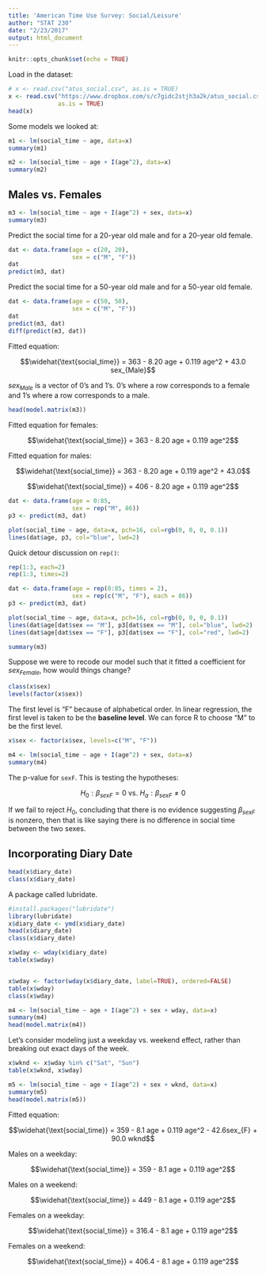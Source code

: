 ```yaml
---
title: 'American Time Use Survey: Social/Leisure'
author: "STAT 230"
date: "2/23/2017"
output: html_document
---
```


```r
knitr::opts_chunk$set(echo = TRUE)
```

Load in the dataset:

```r
# x <- read.csv("atus_social.csv", as.is = TRUE)
x <- read.csv("https://www.dropbox.com/s/c7gidc2stjh3a2k/atus_social.csv?raw=1",
              as.is = TRUE)
head(x)
```

Some models we looked at:

```r
m1 <- lm(social_time ~ age, data=x)
summary(m1)

m2 <- lm(social_time ~ age + I(age^2), data=x)
summary(m2)
```


## Males vs. Females

```r
m3 <- lm(social_time ~ age + I(age^2) + sex, data=x)
summary(m3)
```

Predict the social time for a 20-year old male and for a 20-year old female.

```r
dat <- data.frame(age = c(20, 20), 
                  sex = c("M", "F"))
dat
predict(m3, dat)
```

Predict the social time for a 50-year old male and for a 50-year old female.

```r
dat <- data.frame(age = c(50, 50), 
                  sex = c("M", "F"))
dat
predict(m3, dat)
diff(predict(m3, dat))
```

Fitted equation:

$$\widehat{\text{social_time}} = 363 - 8.20 age + 0.119 age^2 + 43.0 sex_{Male}$$

$sex_{Male}$ is a vector of 0's and 1's. 0's where a row corresponds to a female and 1's where a row corresponds to a male. 

```r
head(model.matrix(m3))
```

Fitted equation for females:

$$\widehat{\text{social_time}} = 363 - 8.20 age + 0.119 age^2$$

Fitted equation for males:

$$\widehat{\text{social_time}} = 363 - 8.20 age + 0.119 age^2 + 43.0$$

$$\widehat{\text{social_time}} = 406 - 8.20 age + 0.119 age^2$$

```r
dat <- data.frame(age = 0:85,
                  sex = rep("M", 86))
p3 <- predict(m3, dat)

plot(social_time ~ age, data=x, pch=16, col=rgb(0, 0, 0, 0.1))
lines(dat$age, p3, col="blue", lwd=2)
```


Quick detour discussion on `rep()`:

```r
rep(1:3, each=2)
rep(1:3, times=2)
```


```r
dat <- data.frame(age = rep(0:85, times = 2),
                  sex = rep(c("M", "F"), each = 86))
p3 <- predict(m3, dat)

plot(social_time ~ age, data=x, pch=16, col=rgb(0, 0, 0, 0.1))
lines(dat$age[dat$sex == "M"], p3[dat$sex == "M"], col="blue", lwd=2)
lines(dat$age[dat$sex == "F"], p3[dat$sex == "F"], col="red", lwd=2)
```


```r
summary(m3)
```

Suppose we were to recode our model such that it fitted a coefficient for $sex_{Female}$, how would things change?

```r
class(x$sex)
levels(factor(x$sex))
```

The first level is "F" because of alphabetical order. In linear regression, the first level is taken to be the **baseline level**. We can force R to choose "M" to be the first level.

```r
x$sex <- factor(x$sex, levels=c("M", "F"))

m4 <- lm(social_time ~ age + I(age^2) + sex, data=x)
summary(m4)
```


The p-value for `sexF`. This is testing the hypotheses:

$$H_0: \beta_{sexF} = 0  \text{  vs.  }H_a:\beta_{sexF} \ne 0$$

If we fail to reject $H_0$, concluding that there is no evidence suggesting $\beta_{sexF}$ is nonzero, then that is like saying there is no difference in social time between the two sexes.

## Incorporating Diary Date

```r
head(x$diary_date)
class(x$diary_date)
```


A package called lubridate.

```r
#install.packages("lubridate")
library(lubridate)
x$diary_date <- ymd(x$diary_date)
head(x$diary_date)
class(x$diary_date)

x$wday <- wday(x$diary_date)
table(x$wday)


x$wday <- factor(wday(x$diary_date, label=TRUE), ordered=FALSE)
table(x$wday)
class(x$wday)
```

```r
m4 <- lm(social_time ~ age + I(age^2) + sex + wday, data=x)
summary(m4)
head(model.matrix(m4))
```


Let's consider modeling just a weekday vs. weekend effect, rather than breaking out exact days of the week.

```r
x$wknd <- x$wday %in% c("Sat", "Sun")
table(x$wknd, x$wday)
```

```r
m5 <- lm(social_time ~ age + I(age^2) + sex + wknd, data=x)
summary(m5)
head(model.matrix(m5))
```


Fitted equation:

$$\widehat{\text{social_time}} = 359 - 8.1 age + 0.119 age^2 - 42.6sex_{F} + 90.0 wknd$$


Males on a weekday:

$$\widehat{\text{social_time}} = 359 - 8.1 age + 0.119 age^2$$

Males on a weekend:

$$\widehat{\text{social_time}} = 449 - 8.1 age + 0.119 age^2$$

Females on a weekday:

$$\widehat{\text{social_time}} = 316.4 - 8.1 age + 0.119 age^2$$

Females on a weekend:

$$\widehat{\text{social_time}} = 406.4 - 8.1 age + 0.119 age^2$$
